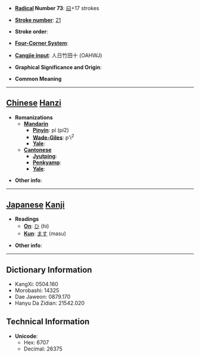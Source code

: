 * '''[[Wiktionary:Chinese radical index| Radical]] Number 73''': [[Wiktionary:Chinese radical index 曰|曰]]+17 strokes

* '''[[Wiktionary:Chinese total strokes index|Stroke number]]''': [[Wiktionary:Chinese total strokes index 21|21]]

* '''Stroke order''': 

* '''[[Wiktionary:Chinese four corner index|Four-Corner System]]''': 

* '''[[Wiktionary:Chinese Cangjie index|Cangjie input]]''': 人日竹田十 (OAHWJ)

* '''Graphical Significance and Origin''': 

* '''Common Meaning'''

----

== [[Chinese]] [[Hanzi]] ==

* '''Romanizations'''
** '''[[Mandarin]]'''
*** '''[[Pinyin]]''': pí (pi2)
*** '''[[Wade-Giles]]''': p'i<sup>2</sup>
*** '''[[Yale]]''': 
** '''[[Cantonese]]'''
*** '''[[Jyutping]]''':
*** '''[[Penkyamp]]''': 
*** '''[[Yale]]''': 

* '''Other info''': 

----

== [[Japanese]] [[Kanji]] ==

* '''Readings'''
** '''[[On]]''': [[ひ]] (hi)
** '''[[Kun]]''': [[ます]] (masu)

* '''Other info''':  

----

== Dictionary Information ==

* KangXi: 0504.160
* Morobashi: 14325
* Dae Jaweon: 0879.170
* Hanyu Da Zidian: 21542.020

== Technical Information ==

* '''Unicode''':
** Hex: 6707
** Decimal: 26375